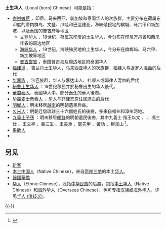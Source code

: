 '''土生华人'''（Local (born) Chinese）可能是指：
* [[峇峇娘惹|峇峇娘惹]]<!--Baba-Nyonya-->，印尼、马来西亚、新加坡和泰国华人的次族群，主要分布在荷属东印度的廖内群岛、文登、爪哇和巴达维亚，海峡殖民地的槟城、马六甲和新加坡，以及泰国的普吉府等地区
** [[文登华人|文登华人]]<!--Peranakan Tionghoa Benteng-->，18世纪，荷属东印度的土生华人，今分布在印尼万丹省和西爪哇省的周边地区
** [[海峡华人|海峡华人]]<!--Straits Chinese-->，18世纪，海峡殖民地的土生华人，今分布在槟榔屿、马六甲、新加坡等地区
** [[普吉峇峇|普吉峇峇]]<!--Phuket Baba-->，泰国普吉岛及周边地区的泰国华人
* [[福建暹|福建暹]]<!--Hokkien-Siam-->，吉兰丹土生华人，马来西亚华人的次族群，福建人与暹罗人混血的后代
* [[华嘉族|华嘉族]]<!--Sino-Native-->，沙巴族群，华人与嘉达山人、杜顺人或姆律人混血的后代
* [[秘鲁华人#早期移民|秘鲁土生华人]]<!--Tusán-->：19世纪移民并於秘鲁出生的华人後代。
* [[华裔泰国人|華裔泰人]]，泰國华人中，部分[[泰化|泰化]]的華人後裔。
* [[华裔麦士蒂索人|华裔麦士蒂索人]]<!--Mestizo de Sangley-->，[[常来人|华人]]与菲律宾原住民混血的后代
* [[明鄉人|明鄉人]]：明末移居[[越南|越南]]的明朝遗民后裔。
* [[久米人|久米人]]：明朝迁居琉球三十六個姓氏的後裔，多来自福州和漳州两地。
* [[九義士子孫|九義士子孫]]<!--구의사자손-->：明末移居[[朝鮮|朝鮮]]的明朝遺民後裔，其中九義士<!--구의사-->指王以文<!--왕이문-->、{{link-ko|通州楊氏|통주 양씨|楊福吉}}<!--양복길-->、馮三仕<!--풍삼사-->、王文祥<!--왕문상-->、裴三生<!--배삼생-->、王美承<!--왕미승-->、鄭先甲<!--정선갑-->、黃功<!--황공-->、柳溪山<!--유계산--><ref>{{cite web |title=“구의사(九義士)”와 “삼학사” 정신의 반사 |url=https://blog.daum.net/kimyjc01/9450521?category=1465081 |access-date=2021-08-29 |archive-date=2021-08-29 |archive-url=https://web.archive.org/web/20210829150938/https://blog.daum.net/kimyjc01/9450521?category=1465081 }}</ref>。
* [[果敢人|果敢人]]
* {{tsl|en|American-born Chinese|美国出生华裔}}

== 另见 ==
* [[新客|新客]]
* [[中国国籍|本土中国人]]（Native Chinese），来自[[两岸三地|两岸三地]]的本土[[华人|华人]]。
* [[歸國華僑|歸國華僑]]
* [[华人|华人]]（Ethnic Chinese），泛指[[中华民族|中华民族]]的后裔，包括[[中国国籍|本土华人]]（Native Chinese）和[[海外华人|海外华人]]（Overseas Chinese），也可专指[[汉族|汉族]]或[[海外华人|海外华人]]，详见[[华人_(消歧义)|华人 (消歧义)]]。

{{-}}
{{海外華人}}

{{Authority control}}

{{disambig|Cat=四字消歧义}}